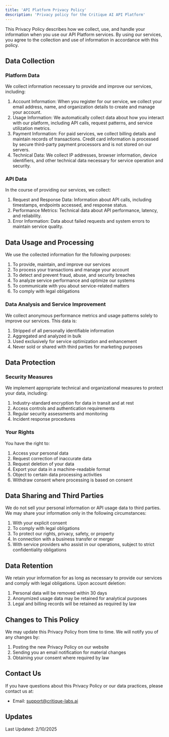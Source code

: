 ```yaml
---
title: 'API Platform Privacy Policy'
description: 'Privacy policy for the Critique AI API Platform'
---
```


This Privacy Policy describes how we collect, use, and handle your information when you use our API Platform services. By using our services, you agree to the collection and use of information in accordance with this policy.

## Data Collection

### Platform Data
We collect information necessary to provide and improve our services, including:
1. Account Information: When you register for our service, we collect your email address, name, and organization details to create and manage your account.
2. Usage Information: We automatically collect data about how you interact with our platform, including API calls, request patterns, and service utilization metrics.
3. Payment Information: For paid services, we collect billing details and maintain records of transactions. Credit card information is processed by secure third-party payment processors and is not stored on our servers.
4. Technical Data: We collect IP addresses, browser information, device identifiers, and other technical data necessary for service operation and security.

### API Data
In the course of providing our services, we collect:
1. Request and Response Data: Information about API calls, including timestamps, endpoints accessed, and response status.
2. Performance Metrics: Technical data about API performance, latency, and reliability.
3. Error Information: Data about failed requests and system errors to maintain service quality.

## Data Usage and Processing

We use the collected information for the following purposes:
1. To provide, maintain, and improve our services
2. To process your transactions and manage your account
3. To detect and prevent fraud, abuse, and security breaches
4. To analyze service performance and optimize our systems
5. To communicate with you about service-related matters
6. To comply with legal obligations

### Data Analysis and Service Improvement
We collect anonymous performance metrics and usage patterns solely to improve our services. This data is:
1. Stripped of all personally identifiable information
2. Aggregated and analyzed in bulk
3. Used exclusively for service optimization and enhancement
4. Never sold or shared with third parties for marketing purposes

## Data Protection

### Security Measures
We implement appropriate technical and organizational measures to protect your data, including:
1. Industry-standard encryption for data in transit and at rest
2. Access controls and authentication requirements
3. Regular security assessments and monitoring
4. Incident response procedures

### Your Rights
You have the right to:
1. Access your personal data
2. Request correction of inaccurate data
3. Request deletion of your data
4. Export your data in a machine-readable format
5. Object to certain data processing activities
6. Withdraw consent where processing is based on consent

## Data Sharing and Third Parties

We do not sell your personal information or API usage data to third parties. We may share your information only in the following circumstances:
1. With your explicit consent
2. To comply with legal obligations
3. To protect our rights, privacy, safety, or property
4. In connection with a business transfer or merger
5. With service providers who assist in our operations, subject to strict confidentiality obligations

## Data Retention

We retain your information for as long as necessary to provide our services and comply with legal obligations. Upon account deletion:
1. Personal data will be removed within 30 days
2. Anonymized usage data may be retained for analytical purposes
3. Legal and billing records will be retained as required by law

## Changes to This Policy

We may update this Privacy Policy from time to time. We will notify you of any changes by:
1. Posting the new Privacy Policy on our website
2. Sending you an email notification for material changes
3. Obtaining your consent where required by law

## Contact Us

If you have questions about this Privacy Policy or our data practices, please contact us at:
- Email: support@critique-labs.ai

## Updates
Last Updated: 2/10/2025 